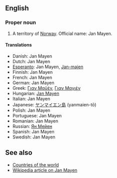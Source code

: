 ==English==
===Proper noun===

#A territory of [[Norway]].  Official name: Jan Mayen.

====Translations====
*Danish: Jan Mayen
*Dutch: Jan Mayen
*[[Esperanto]]: Jan Mayen, [[Jan-majen]]
*Finnish: Jan Mayen
*French: Jan Mayen
*German: Jan Mayen
*Greek: [[Γιαν Μαϋέν]], [[Γιαν Μαγιέν]]
*Hungarian: [[Jan Mayen]]
*Italian: Jan Mayen
*Japanese: [[ヤンマイエン島]] (yanmaien-tō)
*Polish: Jan Mayen
*Portuguese: Jan Mayen
*Romanian: Jan Mayen
*Russian: [[Ян Мейен]]
*Spanish: Jan Mayen
*Swedish: Jan Mayen

==See also==
*[[Countries of the world]]
*[[en:Jan_Mayen|Wikipedia article on Jan Mayen]]